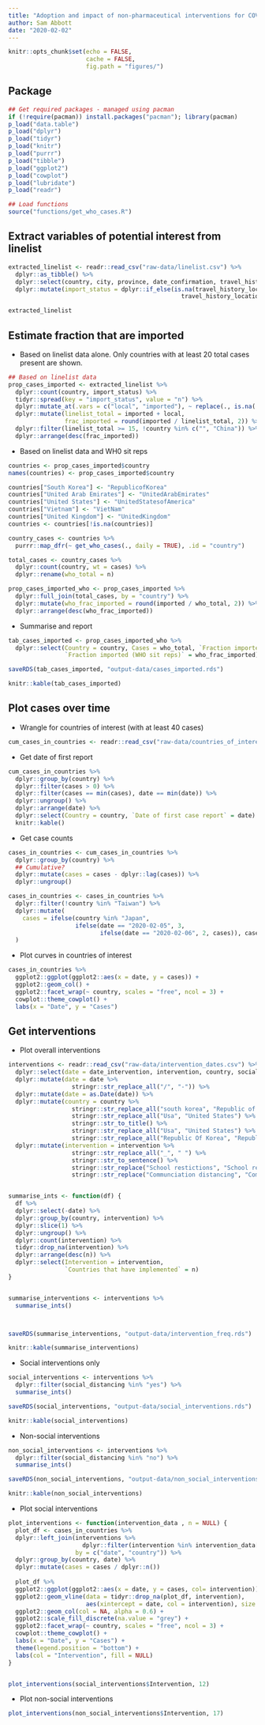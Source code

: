 ```yaml
---
title: "Adoption and impact of non-pharmaceutical interventions for COVID-19"
author: Sam Abbott
date: "2020-02-02"
---
```


```r
knitr::opts_chunk$set(echo = FALSE,
                      cache = FALSE, 
                      fig.path = "figures/")
```

## Package

```r
## Get required packages - managed using pacman
if (!require(pacman)) install.packages("pacman"); library(pacman)
p_load("data.table")
p_load("dplyr")
p_load("tidyr")
p_load("knitr")
p_load("purrr")
p_load("tibble")
p_load("ggplot2")
p_load("cowplot")
p_load("lubridate")
p_load("readr")

## Load functions
source("functions/get_who_cases.R")
```

## Extract variables of potential interest from linelist

```r
extracted_linelist <- readr::read_csv("raw-data/linelist.csv") %>%
  dplyr::as_tibble() %>%
  dplyr::select(country, city, province, date_confirmation, travel_history_location) %>%
  dplyr::mutate(import_status = dplyr::if_else(is.na(travel_history_location) |
                                                 travel_history_location == "", "local", "imported"))

extracted_linelist 
```


## Estimate fraction that are imported 

* Based on linelist data alone. Only countries with at least 20 total cases present are shown.

```r
## Based on linelist data
prop_cases_imported <- extracted_linelist %>%
  dplyr::count(country, import_status) %>%
  tidyr::spread(key = "import_status", value = "n") %>%
  dplyr::mutate_at(.vars = c("local", "imported"), ~ replace(., is.na(.), 0)) %>%
  dplyr::mutate(linelist_total = imported + local,
                frac_imported = round(imported / linelist_total, 2)) %>%
  dplyr::filter(linelist_total >= 15, !country %in% c("", "China")) %>%
  dplyr::arrange(desc(frac_imported))
```

* Based on linelist data and WH0 sit reps

```r
countries <- prop_cases_imported$country
names(countries) <- prop_cases_imported$country

countries["South Korea"] <- "RepublicofKorea"
countries["United Arab Emirates"] <- "UnitedArabEmirates"
countries["United States"] <- "UnitedStatesofAmerica"
countries["Vietnam"] <- "VietNam"
countries["United Kingdom"] <- "UnitedKingdom"
countries <- countries[!is.na(countries)]

country_cases <- countries %>% 
  purrr::map_dfr(~ get_who_cases(., daily = TRUE), .id = "country")

total_cases <- country_cases %>% 
  dplyr::count(country, wt = cases) %>% 
  dplyr::rename(who_total = n)

prop_cases_imported_who <- prop_cases_imported %>% 
  dplyr::full_join(total_cases, by = "country") %>% 
  dplyr::mutate(who_frac_imported = round(imported / who_total, 2)) %>% 
  dplyr::arrange(desc(who_frac_imported))
```


* Summarise and report

```r
tab_cases_imported <- prop_cases_imported_who %>% 
  dplyr::select(Country = country, Cases = who_total, `Fraction imported (linelist only)` = frac_imported,
                `Fraction imported (WHO sit reps)` = who_frac_imported)

saveRDS(tab_cases_imported, "output-data/cases_imported.rds")

knitr::kable(tab_cases_imported)
```


## Plot cases over time


* Wrangle for countries of interest (with at least 40 cases)
```r
cum_cases_in_countries <- readr::read_csv("raw-data/countries_of_interest_counts.csv")
```


* Get date of first report

```r
cum_cases_in_countries %>% 
  dplyr::group_by(country) %>% 
  dplyr::filter(cases > 0) %>% 
  dplyr::filter(cases == min(cases), date == min(date)) %>% 
  dplyr::ungroup() %>% 
  dplyr::arrange(date) %>% 
  dplyr::select(Country = country, `Date of first case report` = date) %>% 
  knitr::kable()
```

* Get case counts

```r
cases_in_countries <- cum_cases_in_countries %>% 
  dplyr::group_by(country) %>% 
  ## Cumulative?
  dplyr::mutate(cases = cases - dplyr::lag(cases)) %>% 
  dplyr::ungroup()

cases_in_countries <- cases_in_countries %>% 
  dplyr::filter(!country %in% "Taiwan") %>% 
  dplyr::mutate(
    cases = ifelse(country %in% "Japan", 
                   ifelse(date == "2020-02-05", 3, 
                          ifelse(date == "2020-02-06", 2, cases)), cases)
  )
```

* Plot curves in countries of interest

```r
cases_in_countries %>% 
  ggplot2::ggplot(ggplot2::aes(x = date, y = cases)) +
  ggplot2::geom_col() +
  ggplot2::facet_wrap(~ country, scales = "free", ncol = 3) +
  cowplot::theme_cowplot() +
  labs(x = "Date", y = "Cases")
```


## Get interventions


* Plot overall interventions

```r
interventions <- readr::read_csv("raw-data/intervention_dates.csv") %>% 
  dplyr::select(date = date_intervention, intervention, country, social_distancing) %>% 
  dplyr::mutate(date = date %>% 
                  stringr::str_replace_all("/", "-")) %>% 
  dplyr::mutate(date = as.Date(date)) %>% 
  dplyr::mutate(country = country %>% 
                  stringr::str_replace_all("south korea", "Republic of Korea") %>% 
                  stringr::str_replace_all("Usa", "United States") %>%
                  stringr::str_to_title() %>% 
                  stringr::str_replace_all("Usa", "United States") %>% 
                  stringr::str_replace_all("Republic Of Korea", "Republic of Korea")) %>% 
  dplyr::mutate(intervention = intervention %>% 
                  stringr::str_replace_all("_", " ") %>% 
                  stringr::str_to_sentence() %>%
                  stringr::str_replace("School restictions", "School restrictions") %>% 
                  stringr::str_replace("Communciation distancing", "Communication distancing"))


summarise_ints <- function(df) {
  df %>% 
  dplyr::select(-date) %>% 
  dplyr::group_by(country, intervention) %>% 
  dplyr::slice(1) %>% 
  dplyr::ungroup() %>% 
  dplyr::count(intervention) %>% 
  tidyr::drop_na(intervention) %>% 
  dplyr::arrange(desc(n)) %>% 
  dplyr::select(Intervention = intervention, 
                `Countries that have implemented` = n)
}


summarise_interventions <- interventions %>% 
  summarise_ints()



saveRDS(summarise_interventions, "output-data/intervention_freq.rds")

knitr::kable(summarise_interventions)
```

* Social interventions only

```r
social_interventions <- interventions %>% 
  dplyr::filter(social_distancing %in% "yes") %>% 
  summarise_ints()

saveRDS(social_interventions, "output-data/social_interventions.rds")

knitr::kable(social_interventions)
```

* Non-social interventions

```r
non_social_interventions <- interventions %>% 
  dplyr::filter(social_distancing %in% "no") %>% 
  summarise_ints()

saveRDS(non_social_interventions, "output-data/non_social_interventions.rds")

knitr::kable(non_social_interventions)
```

* Plot social interventions

```r
plot_interventions <- function(intervention_data , n = NULL) {
  plot_df <- cases_in_countries %>% 
  dplyr::left_join(interventions %>% 
                     dplyr::filter(intervention %in% intervention_data[1:n]),
                   by = c("date", "country")) %>% 
  dplyr::group_by(country, date) %>% 
  dplyr::mutate(cases = cases / dplyr::n())
  
  plot_df %>% 
  ggplot2::ggplot(ggplot2::aes(x = date, y = cases, col= intervention)) +
  ggplot2::geom_vline(data = tidyr::drop_na(plot_df, intervention),
                      aes(xintercept = date, col = intervention), size = 1.2) +
  ggplot2::geom_col(col = NA, alpha = 0.6) +
  ggplot2::scale_fill_discrete(na.value = "grey") +
  ggplot2::facet_wrap(~ country, scales = "free", ncol = 3) +
  cowplot::theme_cowplot() +
  labs(x = "Date", y = "Cases") +
  theme(legend.position = "bottom") +
  labs(col = "Intervention", fill = NULL)
}


plot_interventions(social_interventions$Intervention, 12)
```




* Plot non-social interventions

```r
plot_interventions(non_social_interventions$Intervention, 17)
```


